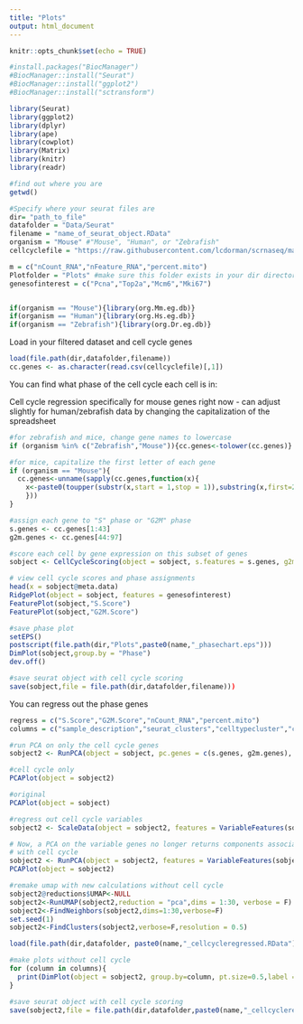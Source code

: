 ```yaml
---
title: "Plots"
output: html_document
---
```


```r
knitr::opts_chunk$set(echo = TRUE)
```

```r
#install.packages("BiocManager")
#BiocManager::install("Seurat")
#BiocManager::install("ggplot2")
#BiocManager::install("sctransform")

library(Seurat)
library(ggplot2)
library(dplyr)
library(ape)
library(cowplot)
library(Matrix)
library(knitr)
library(readr)

#find out where you are
getwd()

#Specify where your seurat files are
dir= "path_to_file"
datafolder = "Data/Seurat"
filename = "name_of_seurat_object.RData"
organism = "Mouse" #"Mouse", "Human", or "Zebrafish"
cellcyclefile = "https://raw.githubusercontent.com/lcdorman/scrnaseq/master/Spreadsheets/regev_lab_cell_cycle_genes.csv"

m = c("nCount_RNA","nFeature_RNA","percent.mito")
Plotfolder = "Plots" #make sure this folder exists in your dir directory
genesofinterest = c("Pcna","Top2a","Mcm6","Mki67")


if(organism == "Mouse"){library(org.Mm.eg.db)}
if(organism == "Human"){library(org.Hs.eg.db)}
if(organism == "Zebrafish"){library(org.Dr.eg.db)}
```
Load in your filtered dataset and cell cycle genes
```r
load(file.path(dir,datafolder,filename))
cc.genes <- as.character(read.csv(cellcyclefile)[,1])
```


You can find what phase of the cell cycle each cell is in: 

Cell cycle regression specifically for mouse genes right now - can adjust slightly for human/zebrafish data by changing the capitalization of the spreadsheet

```r
#for zebrafish and mice, change gene names to lowercase
if (organism %in% c("Zebrafish","Mouse")){cc.genes<-tolower(cc.genes)}

#for mice, capitalize the first letter of each gene
if (organism == "Mouse"){
  cc.genes<-unname(sapply(cc.genes,function(x){
    x<-paste0(toupper(substr(x,start = 1,stop = 1)),substring(x,first=2))
    }))
}

#assign each gene to "S" phase or "G2M" phase
s.genes <- cc.genes[1:43]
g2m.genes <- cc.genes[44:97]

#score each cell by gene expression on this subset of genes
sobject <- CellCycleScoring(object = sobject, s.features = s.genes, g2m.features = g2m.genes, set.ident = TRUE)

# view cell cycle scores and phase assignments
head(x = sobject@meta.data)
RidgePlot(object = sobject, features = genesofinterest)
FeaturePlot(sobject,"S.Score")
FeaturePlot(sobject,"G2M.Score")

#save phase plot
setEPS()
postscript(file.path(dir,"Plots",paste0(name,"_phasechart.eps")))
DimPlot(sobject,group.by = "Phase")
dev.off()
```


```r
#save seurat object with cell cycle scoring
save(sobject,file = file.path(dir,datafolder,filename)))
```


You can regress out the phase genes
```r
regress = c("S.Score","G2M.Score","nCount_RNA","percent.mito")
columns = c("sample_description","seurat_clusters","celltypecluster","condition","age","Phase")
```


```r
#run PCA on only the cell cycle genes
sobject2 <- RunPCA(object = sobject, pc.genes = c(s.genes, g2m.genes), do.print = FALSE, maxit=10000)

#cell cycle only
PCAPlot(object = sobject2)

#original
PCAPlot(object = sobject)

#regress out cell cycle variables
sobject2 <- ScaleData(object = sobject2, features = VariableFeatures(sobject), vars.to.regress = regress)

# Now, a PCA on the variable genes no longer returns components associated
# with cell cycle
sobject2 <- RunPCA(object = sobject2, features = VariableFeatures(sobject), genes.print = 10)
PCAPlot(object = sobject2)

#remake umap with new calculations without cell cycle
sobject2@reductions$UMAP<-NULL
sobject2<-RunUMAP(sobject2,reduction = "pca",dims = 1:30, verbose = F)
sobject2<-FindNeighbors(sobject2,dims=1:30,verbose=F)
set.seed(1)
sobject2<-FindClusters(sobject2,verbose=F,resolution = 0.5)
```

```r
load(file.path(dir,datafolder, paste0(name,"_cellcycleregressed.RData")))
```

```r
#make plots without cell cycle
for (column in columns){
  print(DimPlot(object = sobject2, group.by=column, pt.size=0.5,label = T))
}
```


```r
#save seurat object with cell cycle scoring
save(sobject2,file = file.path(dir,datafolder,paste0(name,"_cellcycleregressed.RData")))
```

